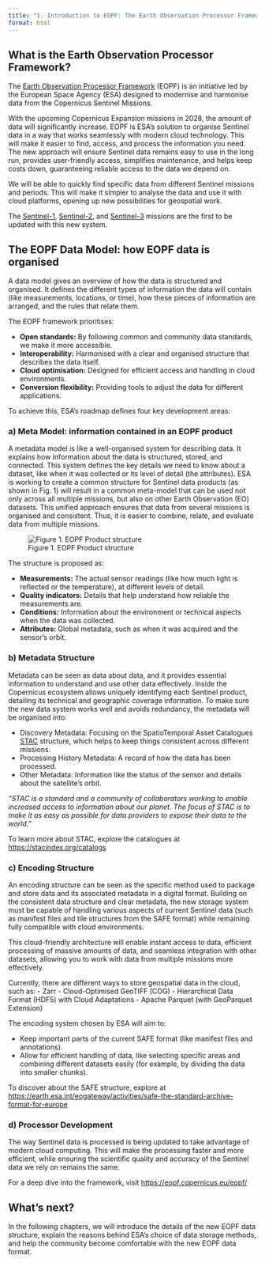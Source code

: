```yaml
---
title: "1. Introduction to EOPF: The Earth Observation Processor Framework"
format: html
---
```


## What is the Earth Observation Processor Framework?

The [Earth Observation Processor Framework](https://eopf.copernicus.eu/) (EOPF) is an initiative led by the European Space Agency (ESA) designed to modernise and harmonise data from the Copernicus Sentinel Missions.

With the upcoming Copernicus Expansion missions in 2028, the amount of data will significantly increase. EOPF is ESA's solution to organise Sentinel data in a way that works seamlessly with modern cloud technology. This will make it easier to find, access, and process the information you need. The new approach will ensure Sentinel data remains easy to use in the long run, provides user-friendly access, simplifies maintenance, and helps keep costs down, guaranteeing reliable access to the data we depend on.

We will be able to quickly find specific data from different Sentinel missions and periods. This will make it simpler to analyse the data and use it with cloud platforms, opening up new possibilities for geospatial work. 

The [Sentinel-1](https://www.esa.int/Applications/Observing_the_Earth/Copernicus/Sentinel-1), [Sentinel-2](https://www.esa.int/Applications/Observing_the_Earth/Copernicus/Sentinel-2), and [Sentinel-3](https://www.esa.int/Applications/Observing_the_Earth/Copernicus/Sentinel-3) missions are the first to be updated with this new system.

## The EOPF Data Model: how EOPF data is organised

A data model gives an overview of how the data is structured and organised. It defines the different types of information the data will contain (like measurements, locations, or time), how these pieces of information are arranged, and the rules that relate them.

The EOPF framework prioritises:

- **Open standards:** By following common and community data standards, we make it more accessible.
- **Interoperability:** Harmonised with a clear and organised structure that describes the data itself.
- **Cloud optimisation:** Designed for efficient access and handling in cloud environments.
- **Conversion flexibility:** Providing tools to adjust the data for different applications.

To achieve this, ESA's roadmap defines four key development areas:

### a) Meta Model: information contained in an EOPF product

A metadata model is like a well-organised system for describing data. It explains how information about the data is structured, stored, and connected. This system defines the key details we need to know about a dataset, like when it was collected or its level of detail (the attributes). 
ESA is working to create a common structure for Sentinel data products (as shown in Fig. 1) will result in a common meta-model that can be used not only across all multiple missions, but also on other Earth Observation (EO) datasets. This unified approach ensures that data from several missions is organised and consistent. Thus, it is easier to combine, relate, and evaluate data from multiple missions.

![Figure 1. EOPF Product structure](product_structure.png){fig-align="center"}

The structure is proposed as:

- **Measurements:** The actual sensor readings (like how much light is reflected or the temperature), at different levels of detail.
- **Quality indicators:** Details that help understand how reliable the measurements are.
- **Conditions:** Information about the environment or technical aspects when the data was collected.
- **Attributes:** Global metadata, such as when it was acquired and the sensor's orbit.

### b) Metadata Structure

Metadata can be seen as data about data, and it provides essential information to understand and use other data effectively. 
Inside the Copernicus ecosystem allows uniquely identifying each Sentinel product, detailing its technical and geographic coverage information. To make sure the new data system works well and avoids redundancy, the metadata will be organised into:

- Discovery Metadata: Focusing on the SpatioTemporal Asset Catalogues [STAC](https://stacspec.org/en/) structure, which helps to keep things consistent across different missions.
- Processing History Metadata: A record of how the data has been processed.
- Other Metadata: Information like the status of the sensor and details about the satellite's orbit.

::: {.callout-note}
*"STAC is a standard and a community of collaborators working to enable increased access to information about our planet. The focus of STAC is to make it as easy as possible for data providers to expose their data to the world."*

To learn more about STAC, explore the catalogues at [https://stacindex.org/catalogs](https://stacindex.org/catalogs)

:::

### c) Encoding Structure

An encoding structure can be seen as the specific method used to package and store data and its associated metadata in a digital format.
Building on the consistent data structure and clear metadata, the new storage system must be capable of handling various aspects of current Sentinel data (such as manifest files and tile structures from the SAFE format) while remaining fully compatible with cloud environments.

This cloud-friendly architecture will enable instant access to data, efficient processing of massive amounts of data, and seamless integration with other datasets, allowing you to work with data from multiple missions more effectively.

Currently, there are different ways to store geospatial data in the cloud, such as:
- Zarr
- Cloud-Optimised GeoTIFF (COG)
- Hierarchical Data Format (HDF5) with Cloud Adaptations
- Apache Parquet (with GeoParquet Extension)

The encoding system chosen by ESA will aim to:

- Keep important parts of the current SAFE format (like manifest files and annotations).
- Allow for efficient handling of data, like selecting specific areas and combining different datasets easily (for example, by dividing the data into smaller chunks).

::: {.callout-note}
To discover about the SAFE structure, explore at [https://earth.esa.int/eogateway/activities/safe-the-standard-archive-format-for-europe](https://earth.esa.int/eogateway/activities/safe-the-standard-archive-format-for-europe)

:::

### d) Processor Development

The way Sentinel data is processed is being updated to take advantage of modern cloud computing. This will make the processing faster and more efficient, while ensuring the scientific quality and accuracy of the Sentinel data we rely on remains the same.

::: {.callout-note}
For a deep dive into the framework, visit [https://eopf.copernicus.eu/eopf/](https://eopf.copernicus.eu/eopf/)

:::

## What's next?

In the following chapters, we will introduce the details of the new EOPF data structure, explain the reasons behind ESA's choice of data storage methods, and help the community become comfortable with the new EOPF data format.